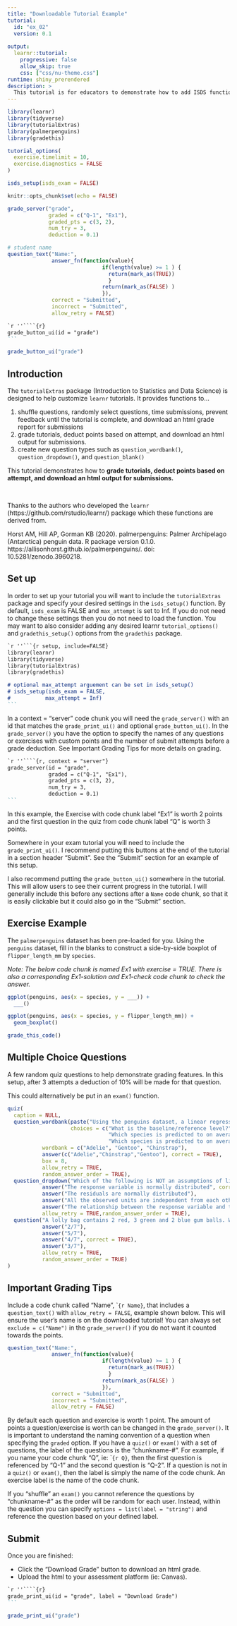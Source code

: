 ```yaml
---
title: "Downloadable Tutorial Example"
tutorial:
  id: "ex_02"
  version: 0.1
  
output:
  learnr::tutorial:
    progressive: false
    allow_skip: true
    css: ["css/nu-theme.css"]
runtime: shiny_prerendered
description: >
  This tutorial is for educators to demonstrate how to add ISDS functions for grading and downloading a tutorial.
---
```


```r
library(learnr)
library(tidyverse)
library(tutorialExtras)
library(palmerpenguins)
library(gradethis)

tutorial_options(
  exercise.timelimit = 10,
  exercise.diagnostics = FALSE
)

isds_setup(isds_exam = FALSE)

knitr::opts_chunk$set(echo = FALSE)
```


```r
grade_server("grade", 
             graded = c("Q-1", "Ex1"),
             graded_pts = c(3, 2),
             num_try = 3,
             deduction = 0.1)
```

```r
# student name
question_text("Name:",
              answer_fn(function(value){
                              if(length(value) >= 1 ) {
                                return(mark_as(TRUE))
                                }
                              return(mark_as(FALSE) )
                              }),
              correct = "Submitted",
              incorrect = "Submitted",
              allow_retry = FALSE)
```


````markdown
`r ''````{r}
grade_button_ui(id = "grade")
```
````

```r
grade_button_ui("grade")
```

## Introduction

The `tutorialExtras` package (Introduction to Statistics and Data Science) is designed to help customize `learnr` tutorials. It provides functions to... 

1. shuffle questions, randomly select questions, time submissions, prevent feedback until the tutorial is complete, and download an html grade report for submissions
1. grade tutorials, deduct points based on attempt, and download an html output for submissions.
1. create new question types such as `question_wordbank()`, `question_dropdown()`, and `question_blank()`

This tutorial demonstrates how to **grade tutorials, deduct points based on attempt, and download an html output for submissions.**

<br>

Thanks to the authors who developed the `learnr` (https://github.com/rstudio/learnr/) package which these functions are derived from.

Horst AM, Hill AP, Gorman KB (2020). palmerpenguins: Palmer Archipelago (Antarctica) penguin data. R package version 0.1.0. https://allisonhorst.github.io/palmerpenguins/. doi:
10.5281/zenodo.3960218.


## Set up

In order to set up your tutorial you will want to include the `tutorialExtras` package and specify your desired settings in the `isds_setup()` function. By default, `isds_exam` is FALSE and `max_attempt` is set to Inf. If you do not need to change these settings then you do not need to load the function. You may want to also consider adding any desired learnr `tutorial_options()` and `gradethis_setup()` options from the `gradethis` package.

````markdown
`r ''```{r setup, include=FALSE}
library(learnr)
library(tidyverse)
library(tutorialExtras)
library(gradethis)

# optional max_attempt arguement can be set in isds_setup()
# isds_setup(isds_exam = FALSE, 
#           max_attempt = Inf)
```
````

In a context = "server" code chunk you will need the `grade_server()` with an id that matches the `grade_print_ui()` and optional `grade_button_ui()`. In the `grade_server()` you have the option to specify the names of any questions or exercises with custom points and the number of submit attempts before a grade deduction. See Important Grading Tips for more details on grading.

````markdown
`r ''````{r, context = "server"}
grade_server(id = "grade", 
             graded = c("Q-1", "Ex1"),
             graded_pts = c(3, 2),
             num_try = 3,
             deduction = 0.1)
```
````

In this example, the Exercise with code chunk label "Ex1" is worth 2 points and the first question in the quiz from code chunk label "Q" is worth 3 points.


Somewhere in your exam tutorial you will need to include the `grade_print_ui()`. I recommend putting this buttons at the end of the tutorial in a section header "Submit". See the "Submit" section for an example of this setup.

I also recommend putting the `grade_button_ui()` somewhere in the tutorial. This will allow users to see their current progress in the tutorial. I will generally include this before any sections after a `Name` code chunk, so that it is easily clickable but it could also go in the "Submit" section.


## Exercise Example

The `palmerpenguins` dataset has been pre-loaded for you. Using the `penguins` dataset, fill in the blanks to construct a side-by-side boxplot of `flipper_length_mm` by `species`.

*Note: The below code chunk is named Ex1 with exercise = TRUE. There is also a corresponding Ex1-solution and Ex1-check code chunk to check the answer.*

```r
ggplot(penguins, aes(x = species, y = ___)) +
  ___()
```


```r
ggplot(penguins, aes(x = species, y = flipper_length_mm)) +
  geom_boxplot()
```

```r
grade_this_code()
```


## Multiple Choice Questions

A few random quiz questions to help demonstrate grading features. In this setup, after 3 attempts a deduction of 10% will be made for that question. 

This could alternatively be put in an `exam()` function.

```r
quiz(
  caption = NULL,
  question_wordbank(paste("Using the penguins dataset, a linear regression model was run to predict body_mass_g based on flipper_length_mm and species. <br>", htmltools::img(src="images/penguins_lm.png", height = 100, width = 400)),
                    choices = c("What is the baseline/reference level?",
                                "Which species is predicted to on average have the lightest body mass?",
                                "Which species is predicted to on average have the heaviest body mass?"),
           wordbank = c("Adelie", "Gentoo", "Chinstrap"),
           answer(c("Adelie","Chinstrap","Gentoo"), correct = TRUE),
           box = 8,
           allow_retry = TRUE,
           random_answer_order = TRUE),
  question_dropdown("Which of the following is NOT an assumptions of linear models",
           answer("The response variable is normally distributed", correct = TRUE), 
           answer("The residuals are normally distributed"),
           answer("All the observed units are independent from each other."),
           answer("The relationship between the response variable and the predictors are linear"),
           allow_retry = TRUE,random_answer_order = TRUE),
  question("A lolly bag contains 2 red, 3 green and 2 blue gum balls. What is the probability of selecting a red or blue one?",
           answer("2/7"), 
           answer("5/7"),
           answer("4/7", correct = TRUE),
           answer("3/7"),
           allow_retry = TRUE,
           random_answer_order = TRUE)
)
```


## Important Grading Tips

Include a code chunk called "Name", ``{r Name}`, that includes a `question_text()` with `allow_retry = FALSE`, example shown below. This will ensure the user's name is on the downloaded tutorial! You can always set `exclude = c("Name")` in the `grade_server()` if you do not want it counted towards the points.

```r
question_text("Name:",
              answer_fn(function(value){
                              if(length(value) >= 1 ) {
                                return(mark_as(TRUE))
                                }
                              return(mark_as(FALSE) )
                              }),
              correct = "Submitted",
              incorrect = "Submitted",
              allow_retry = FALSE)
```

By default each question and exercise is worth 1 point. The amount of points a question/exercise is worth can be changed in the `grade_server()`. It is important to understand the naming convention of a question when specifying the `graded` option. If you have a `quiz()` or `exam()` with a set of questions, the label of the questions is the "chunkname-#". For example, if you name your code chunk "Q", ie: ``{r Q}`, then the first question is referenced by "Q-1" and the second question is "Q-2". If a question is not in a `quiz()` or `exam()`, then the label is simply the name of the code chunk. An exercise label is the name of the code chunk. 

If you "shuffle" an `exam()` you cannot reference the questions by "chunkname-#" as the order will be random for each user. Instead, within the question you can specify `options = list(label = "string")` and reference the question based on your defined label.

## Submit 

Once you are finished:

-   Click the "Download Grade" button to download an html grade.
-   Upload the html to your assessment platform (ie: Canvas).

````markdown
`r ''````{r}
grade_print_ui(id = "grade", label = "Download Grade")
```
````

```r
grade_print_ui("grade")
```


